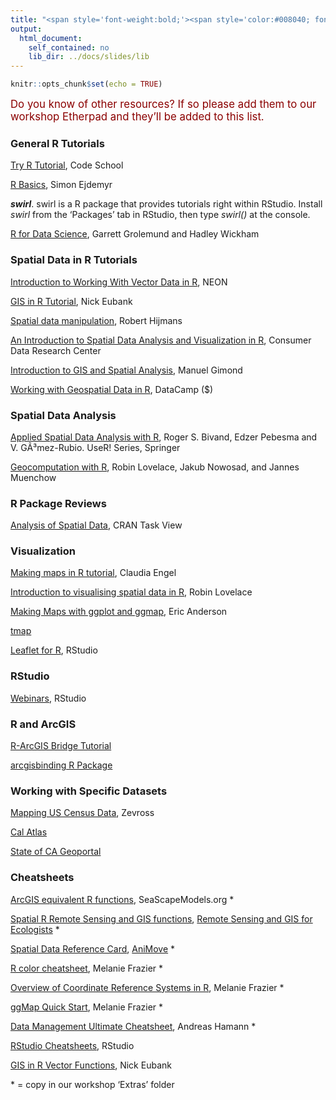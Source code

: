 ```yaml
---
title: "<span style='font-weight:bold;'><span style='color:#008040; font-size:75%;'>Spatial Data Analysis in R:</span><br/>Resources</span>"
output: 
  html_document: 
    self_contained: no
    lib_dir: ../docs/slides/lib
---
```

<style>
ul {
  margin-left: 1em;
}
h2 {
  font-size: 20px;
  font-weight: bold;
}
</style>

```r
knitr::opts_chunk$set(echo = TRUE)
```

<span style="font-size:120%;color:darkred">Do you know of other resources? If so please add them to our   workshop Etherpad and they'll be added to this list.</span>

### General R Tutorials

[Try R Tutorial](http://tryr.codeschool.com/levels/1/challenges/1), Code School

[R Basics](https://sejdemyr.github.io/r-tutorials/basics/), Simon Ejdemyr

*__swirl__*. swirl is a R package that provides tutorials right within RStudio. Install *swirl* from the 'Packages' tab in RStudio, then type *swirl()* at the console.

[R for Data Science](http://r4ds.had.co.nz/), Garrett Grolemund and Hadley Wickham

### Spatial Data in R Tutorials

[Introduction to Working With Vector Data in R](https://www.neonscience.org/vector-data-series/), NEON

[GIS in R Tutorial](http://www.nickeubank.com/gis-in-r/), Nick Eubank

[Spatial data manipulation](http://www.rspatial.org/spatial/rst/3-vectordata.html), Robert  Hijmans

[An Introduction to Spatial Data Analysis and Visualization in R](https://data.cdrc.ac.uk/tutorial/an-introduction-to-spatial-data-analysis-and-visualisation-in-r), Consumer Data Research Center

[Introduction to GIS and Spatial Analysis](https://mgimond.github.io/Spatial/index.html), Manuel Gimond

[Working with Geospatial Data in R](https://www.datacamp.com/courses/working-with-geospatial-data-in-r), DataCamp ($)

### Spatial Data Analysis

[Applied Spatial Data Analysis with R](http://www.asdar-book.org/), Roger S. Bivand, Edzer Pebesma and V. GÃ³mez-Rubio. UseR! Series, Springer

[Geocomputation with R](http://robinlovelace.net/geocompr/), Robin Lovelace, Jakub Nowosad, and Jannes Muenchow

### R Package Reviews

[Analysis of Spatial Data](https://cran.r-project.org/web/views/Spatial.html), CRAN Task View

### Visualization

[Making maps in R tutorial](https://cengel.github.io/rspatial/4_Mapping.nb.html), Claudia Engel

[Introduction to visualising spatial data in R](https://github.com/Robinlovelace/Creating-maps-in-R), Robin  Lovelace

[Making Maps with ggplot and ggmap](http://eriqande.github.io/rep-res-web/lectures/making-maps-with-R.html),  Eric Anderson 

[tmap](https://cran.r-project.org/web/packages/tmap/vignettes/tmap-getstarted.html)

[Leaflet for R](https://rstudio.github.io/leaflet), RStudio

### RStudio

[Webinars](https://www.rstudio.com/resources/webinars/), RStudio

### R and ArcGIS

[R-ArcGIS Bridge Tutorial](https://www.youtube.com/watch?v=9lpPuCmVmxc)

[arcgisbinding R Package](https://r-arcgis.github.io/assets/arcgisbinding-vignette.html)

### Working with Specific Datasets

[Mapping US Census Data](http://zevross.com/blog/2015/10/14/manipulating-and-mapping-us-census-data-in-r-using-the-acs-tigris-and-leaflet-packages-3/), Zevross

[Cal Atlas](http://www.atlas.ca.gov/download.html)

[State of CA Geoportal](http://portal.gis.ca.gov/geoportal/catalog/search/browse/browse.page)


### Cheatsheets

[ArcGIS equivalent R functions](http://www.seascapemodels.org/data/ArcGIS_to_R_Spatial_CheatSheet.pdf), SeaScapeModels.org *

[Spatial R Remote Sensing and GIS functions](https://github.com/wegmann/RSdocs/raw/master/RSecology_cheatsheet/RS_ecology_refcard.pdf), [Remote Sensing and GIS for Ecologists](http://book.ecosens.org/) *

[Spatial Data Reference Card](https://github.com/wegmann/RSdocs/raw/master/Cheatsheet/AniMove_refcard.pdf), [AniMove](http://animove.org/) *

[R color cheatsheet](https://www.nceas.ucsb.edu/~frazier/RSpatialGuides/colorPaletteCheatsheet.pdf), Melanie Frazier *

[Overview of Coordinate Reference Systems in R](https://www.nceas.ucsb.edu/~frazier/RSpatialGuides/OverviewCoordinateReferenceSystems.pdf), Melanie Frazier *

[ggMap Quick Start](https://www.nceas.ucsb.edu/~frazier/RSpatialGuides/ggmap/ggmapCheatsheet.pdf), Melanie Frazier *

[Data Management Ultimate Cheatsheet](https://sites.ualberta.ca/~ahamann/teaching/renr690/R_Cheat_Data.pdf), Andreas Hamann *

[RStudio Cheatsheets](https://www.rstudio.com/resources/cheatsheets/), RStudio

[GIS in R Vector Functions](http://www.nickeubank.com/wp-content/uploads/2015/10/gis_in_r_vector_cheatsheet.pdf), Nick Eubank

\* = copy in our workshop 'Extras' folder

